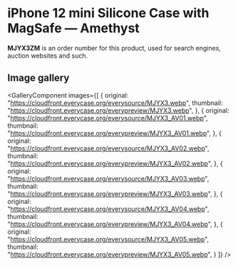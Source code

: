 
# iPhone 12 mini Silicone Case with MagSafe — Amethyst

<Callout type='info' emoji='👉🏻'>**MJYX3ZM** is an order number for this product, used for search engines, auction websites and such.</Callout>

## Image gallery

<GalleryComponent
    images={[
      {
        original: "https://cloudfront.everycase.org/everysource/MJYX3.webp",
        thumbnail: "https://cloudfront.everycase.org/everypreview/MJYX3.webp",
      },
      {
        original: "https://cloudfront.everycase.org/everysource/MJYX3_AV01.webp",
        thumbnail: "https://cloudfront.everycase.org/everypreview/MJYX3_AV01.webp",
      },
      {
        original: "https://cloudfront.everycase.org/everysource/MJYX3_AV02.webp",
        thumbnail: "https://cloudfront.everycase.org/everypreview/MJYX3_AV02.webp",
      },
      {
        original: "https://cloudfront.everycase.org/everysource/MJYX3_AV03.webp",
        thumbnail: "https://cloudfront.everycase.org/everypreview/MJYX3_AV03.webp",
      },
      {
        original: "https://cloudfront.everycase.org/everysource/MJYX3_AV04.webp",
        thumbnail: "https://cloudfront.everycase.org/everypreview/MJYX3_AV04.webp",
      },
      {
        original: "https://cloudfront.everycase.org/everysource/MJYX3_AV05.webp",
        thumbnail: "https://cloudfront.everycase.org/everypreview/MJYX3_AV05.webp",
      }
    ]}
  />

